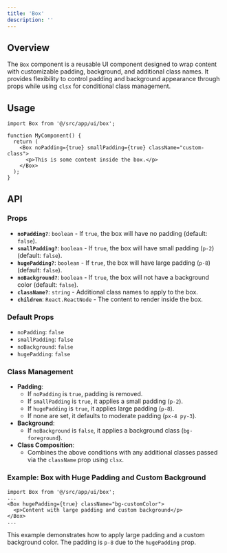 ```yaml
---
title: 'Box'
description: ''
---
```

## **Overview**

The `Box` component is a reusable UI component designed to wrap content with customizable padding, background, and additional class names. It provides flexibility to control padding and background appearance through props while using `clsx` for conditional class management.

## **Usage**

```tsx
import Box from '@/src/app/ui/box';

function MyComponent() {
  return (
    <Box noPadding={true} smallPadding={true} className="custom-class">
      <p>This is some content inside the box.</p>
    </Box>
  );
}

```

## **API**

### **Props**

- **`noPadding?`**: `boolean` - If `true`, the box will have no padding (default: `false`).
- **`smallPadding?`**: `boolean` - If `true`, the box will have small padding (`p-2`) (default: `false`).
- **`hugePadding?`**: `boolean` - If `true`, the box will have large padding (`p-8`) (default: `false`).
- **`noBackground?`**: `boolean` - If `true`, the box will not have a background color (default: `false`).
- **`className?`**: `string` - Additional class names to apply to the box.
- **`children`**: `React.ReactNode` - The content to render inside the box.

### **Default Props**

- `noPadding`: `false`
- `smallPadding`: `false`
- `noBackground`: `false`
- `hugePadding`: `false`

### **Class Management**

- **Padding**:
    - If `noPadding` is `true`, padding is removed.
    - If `smallPadding` is `true`, it applies a small padding (`p-2`).
    - If `hugePadding` is `true`, it applies large padding (`p-8`).
    - If none are set, it defaults to moderate padding (`px-4 py-3`).
- **Background**:
    - If `noBackground` is `false`, it applies a background class (`bg-foreground`).
- **Class Composition**:
    - Combines the above conditions with any additional classes passed via the `className` prop using `clsx`.

### **Example: Box with Huge Padding and Custom Background**

```tsx
import Box from '@/src/app/ui/box';
...
<Box hugePadding={true} className="bg-customColor">
  <p>Content with large padding and custom background</p>
</Box>
...
```

This example demonstrates how to apply large padding and a custom background color. The padding is `p-8` due to the `hugePadding` prop.
